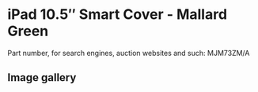 # iPad 10.5″ Smart Cover - Mallard Green

Part number, for search engines, auction websites and such: MJM73ZM/A

## Image gallery

<div style={{ width: "768px" }}>
  <GalleryComponent
    images={[
      {
        original: "/everysource/MJM73",
        thumbnail: "/everypreview/MJM73",
      }
    ]}
  />
</div>